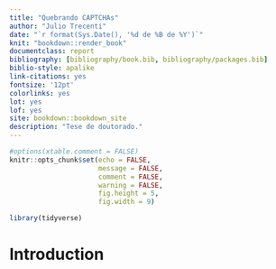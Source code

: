 ```yaml
---
title: "Quebrando CAPTCHAs"
author: "Julio Trecenti"
date: "`r format(Sys.Date(), '%d de %B de %Y')`"
knit: "bookdown::render_book"
documentclass: report
bibliography: [bibliography/book.bib, bibliography/packages.bib]
biblio-style: apalike
link-citations: yes
fontsize: '12pt'
colorlinks: yes 
lot: yes
lof: yes
site: bookdown::bookdown_site
description: "Tese de doutorado."
---
```


```r
#options(xtable.comment = FALSE)
knitr::opts_chunk$set(echo = FALSE, 
                      message = FALSE, 
                      comment = FALSE, 
                      warning = FALSE, 
                      fig.height = 5, 
                      fig.width = 9)
```

```r
library(tidyverse)
```

# Introduction

